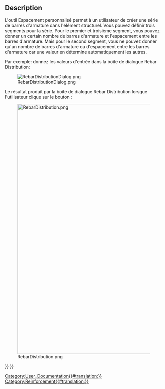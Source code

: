<languages/>

==Description==

L'outil Espacement personnalisé permet à un utilisateur de créer une série de barres d'armature dans l'élément structurel. Vous pouvez définir trois segments pour la série. Pour le premier et troisième segment, vous pouvez donner un certain nombre de barres d'armature et l'espacement entre les barres d'armature. Mais pour le second segment, vous ne pouvez donner qu'un nombre de barres d'armature ou d'espacement entre les barres d'armature car une valeur en détermine automatiquement les autres. 

Par exemple: donnez les valeurs d'entrée dans la boîte de dialogue Rebar Distribution: 

[[Image:RebarDistributionDialog.png]]

Le résultat produit par la boîte de dialogue Rebar Distribution lorsque l'utilisateur clique sur le bouton {{KEY|OK}}: 

[[Image:RebarDistribution.png|800px]]


[[Category:User_Documentation{{#translation:}}]]
[[Category:Reinforcement{{#translation:}}]]
{{BIM_Tools_navi{{#translation:}}}}
{{Userdocnavi{{#translation:}}}}